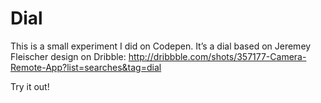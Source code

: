
<Banner>
  <BannerItem image="/images/jon.jpg" />
</Banner >

<LabsSubmenu />

# Dial

This is a small experiment I did on Codepen. It’s a  dial based on Jeremey Fleischer design on Dribble: http://dribbble.com/shots/357177-Camera-Remote-App?list=searches&tag=dial

Try it out!
